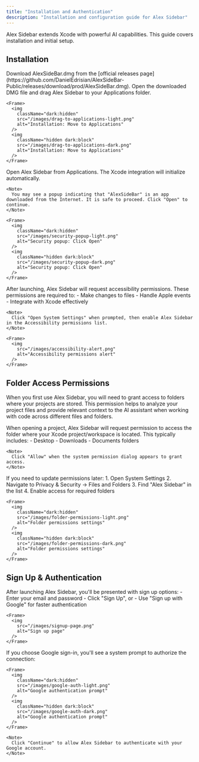 ```yaml
---
title: "Installation and Authentication"
description: "Installation and configuration guide for Alex Sidebar"
---
```


Alex Sidebar extends Xcode with powerful AI capabilities. This guide covers installation and initial setup.

## Installation

<Steps>
  <Step title="Download">
    Download AlexSideBar.dmg from the [official releases page](https://github.com/DanielEdrisian/AlexSideBar-Public/releases/download/prod/AlexSideBar.dmg).
  </Step>
  
  <Step title="Install">
    Open the downloaded DMG file and drag Alex Sidebar to your Applications folder.
    
    <Frame>
      <img
        className="dark:hidden"
        src="/images/drag-to-applications-light.png"
        alt="Installation: Move to Applications"
      />
      <img
        className="hidden dark:block"
        src="/images/drag-to-applications-dark.png"
        alt="Installation: Move to Applications"
      />
    </Frame>
  </Step>
  
  <Step title="Launch">
    Open Alex Sidebar from Applications. The Xcode integration will initialize automatically.
    
    <Note>
      You may see a popup indicating that "AlexSideBar" is an app downloaded from the Internet. It is safe to proceed. Click "Open" to continue.
    </Note>

    <Frame>
      <img
        className="dark:hidden"
        src="/images/security-popup-light.png"
        alt="Security popup: Click Open"
      />
      <img
        className="hidden dark:block"
        src="/images/security-popup-dark.png"
        alt="Security popup: Click Open"
      />
    </Frame>
  </Step>

  <Step title="Grant Accessibility Permissions">
    After launching, Alex Sidebar will request accessibility permissions. These permissions are required to:
    - Make changes to files
    - Handle Apple events
    - Integrate with Xcode effectively
    
    <Note>
      Click "Open System Settings" when prompted, then enable Alex Sidebar in the Accessibility permissions list.
    </Note>

    <Frame>
      <img
        src="/images/accessibility-alert.png"
        alt="Accessibility permissions alert"
      />
    </Frame>
  </Step>
</Steps>

## Folder Access Permissions

When you first use Alex Sidebar, you will need to grant access to folders where your projects are stored. This permission helps to analyze your project files and provide relevant context to the AI assistant when working with code across different files and folders.

<Steps>
  <Step title="Initial Permission Request">
    When opening a project, Alex Sidebar will request permission to access the folder where your Xcode project/workspace is located. This typically includes:
    - Desktop
    - Downloads 
    - Documents folders
    
    <Note>
      Click "Allow" when the system permission dialog appears to grant access.
    </Note>
  </Step>

  <Step title="Manual Permission Settings">
    If you need to update permissions later:
    1. Open System Settings
    2. Navigate to Privacy & Security → Files and Folders
    3. Find "Alex Sidebar" in the list
    4. Enable access for required folders
    
    <Frame>
      <img
        className="dark:hidden"
        src="/images/folder-permissions-light.png"
        alt="Folder permissions settings"
      />
      <img
        className="hidden dark:block"
        src="/images/folder-permissions-dark.png"
        alt="Folder permissions settings"
      />
    </Frame>
  </Step>
</Steps>

## Sign Up & Authentication

<Steps>
  <Step title="Create Account">
    After launching Alex Sidebar, you'll be presented with sign up options:
    - Enter your email and password
    - Click "Sign Up", or
    - Use "Sign up with Google" for faster authentication
    
    <Frame>
      <img
        src="/images/signup-page.png"
        alt="Sign up page"
      />
    </Frame>
  </Step>
  
  <Step title="Google Authentication">
    If you choose Google sign-in, you'll see a system prompt to authorize the connection:
    
    <Frame>
      <img
        className="dark:hidden"
        src="/images/google-auth-light.png"
        alt="Google authentication prompt"
      />
      <img
        className="hidden dark:block"
        src="/images/google-auth-dark.png"
        alt="Google authentication prompt"
      />
    </Frame>
    
    <Note>
      Click "Continue" to allow Alex Sidebar to authenticate with your Google account.
    </Note>
  </Step>
</Steps>